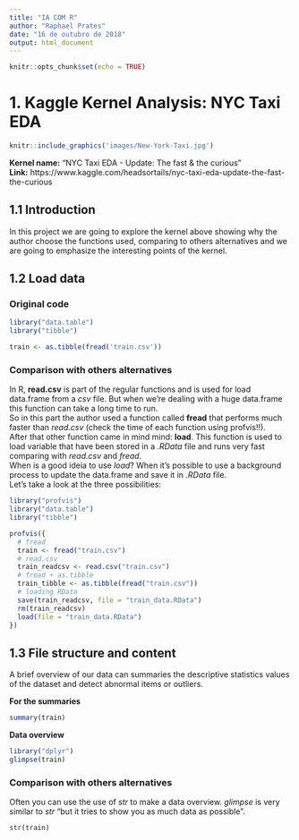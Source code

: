 ```yaml
---
title: "IA COM R"
author: "Raphael Prates"
date: "16 de outubro de 2018"
output: html_document
---
```


```r
knitr::opts_chunk$set(echo = TRUE)
```
# 1. Kaggle Kernel Analysis: NYC Taxi EDA
```r
knitr::include_graphics('images/New-York-Taxi.jpg')
```
  
__Kernel name:__ "NYC Taxi EDA - Update: The fast & the curious"  
__Link:__ https://www.kaggle.com/headsortails/nyc-taxi-eda-update-the-fast-the-curious

## 1.1 Introduction
In this project we are going to explore the kernel above showing why the author choose the functions used, comparing to others alternatives and we are going to emphasize the interesting points of the kernel.

## 1.2 Load data
  
### Original code
```r
library("data.table")
library("tibble")

train <- as.tibble(fread('train.csv'))
```

### Comparison with others alternatives
In R, __read.csv__ is part of the regular functions and is used for load data.frame from a _csv_ file. But when we're dealing with a huge data.frame this function can take a long time to run.  
So in this part the author used a function called __fread__ that performs much faster than _read.csv_ (check the time of each function using profvis!!).  
After that other function came in mind mind: __load__.
This function is used to load variable that have been stored in a _.RData_ file and runs very fast comparing with _read.csv_ and _fread_.  
When is a good ideia to use _load_?
When it's possible to use a background process to update the data.frame and save it in _.RData_ file.  
Let's take a look at the three possibilities:
```r
library("profvis")
library("data.table")
library("tibble")

profvis({
  # fread
  train <- fread("train.csv")
  # read.csv
  train_readcsv <- read.csv("train.csv")
  # fread + as.tibble
  train_tibble <- as.tibble(fread("train.csv"))
  # loading RData
  save(train_readcsv, file = "train_data.RData")
  rm(train_readcsv)
  load(file = "train_data.RData")
})
```
  
## 1.3 File structure and content  
A brief overview of our data can summaries the descriptive statistics values of the dataset and detect abnormal items or outliers.

__For the summaries__
```r
summary(train)
```
__Data overview__
```r
library("dplyr")
glimpse(train)
```
### Comparison with others alternatives
Often you can use the use of _str_ to make a data overview. _glimpse_ is very similar to _str_ "but it tries to show you as much data as possible".
```r
str(train)
```
